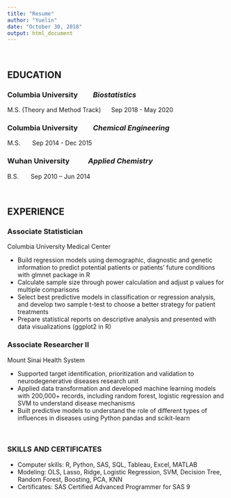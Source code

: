 ```yaml
---
title: "Resume"
author: "Yuelin"
date: "October 30, 2018"
output: html_document
---
```



&nbsp;
&nbsp;
&nbsp;
&nbsp;
&nbsp;
&nbsp;
&nbsp;
&nbsp;
&nbsp;

## EDUCATION

### Columbia University  \ \ \ \ \ \ \ \ *Biostatistics*  <br /> 
M.S. (Theory and Method Track)\ \ \ \ \ \ Sep 2018 - May 2020

### Columbia University  \ \ \ \ \ \ \ \ *Chemical Engineering*  <br />  
M.S. \ \ \ \ \ \ Sep 2014 - Dec 2015

### Wuhan University  \ \ \ \ \ \ \ \ \ \ *Applied Chemistry *  <br /> 
B.S. \ \ \ \ \ \ Sep 2010 – Jun 2014

&nbsp;
&nbsp;
&nbsp;
&nbsp;
&nbsp;
&nbsp;
&nbsp;
&nbsp;
&nbsp;

## EXPERIENCE

### Associate Statistician  
Columbia University Medical Center 

+	Build regression models using demographic, diagnostic and genetic information to predict potential patients or patients' future conditions with glmnet package in R   <br /> 
+	Calculate sample size through power calculation and adjust p values for multiple comparisons   <br /> 
+	Select best predictive models in classification or regression analysis, and develop two sample t-test to choose a better strategy for patient treatments  <br /> 
+	Prepare statistical reports on descriptive analysis and presented with data visualizations (ggplot2 in R)

### Associate Researcher II
Mount Sinai Health System 

+	Supported target identification, prioritization and validation to neurodegenerative diseases research unit   <br /> 
+	Applied data transformation and developed machine learning models with 200,000+ records, including random forest, logistic regression and SVM to understand disease mechanisms     <br /> 
+	Built predictive models to understand the role of different types of influences in diseases using Python pandas and scikit-learn     <br /> 

&nbsp;
&nbsp;
&nbsp;
&nbsp;
&nbsp;
&nbsp;
&nbsp;
&nbsp;
&nbsp;



### SKILLS AND CERTIFICATES

+	Computer skills: R, Python, SAS, SQL, Tableau, Excel, MATLAB         <br />
+	Modeling: OLS, Lasso, Ridge, Logistic Regression, SVM, Decision Tree, Random Forest, Boosting, PCA, KNN      <br />
+	Certificates: SAS Certified Advanced Programmer for SAS 9           <br />

&nbsp;
&nbsp;
&nbsp;
&nbsp;
&nbsp;
&nbsp;
&nbsp;
&nbsp;
&nbsp;



